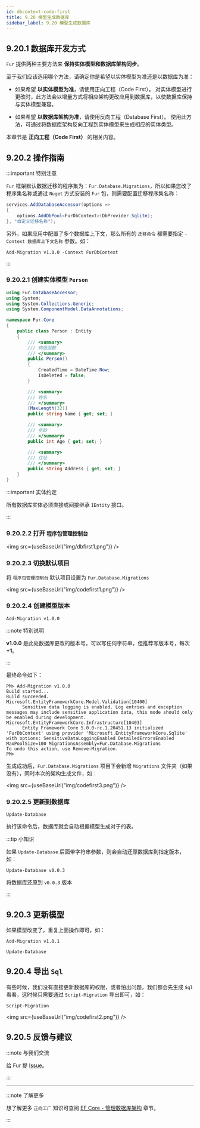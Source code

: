 ```yaml
---
id: dbcontext-code-first
title: 9.20 模型生成数据库
sidebar_label: 9.20 模型生成数据库
---
```



## 9.20.1 数据库开发方式

`Fur` 提供两种主要方法来 **保持实体模型和数据库架构同步**。

至于我们应该选用哪个方法，请确定你是希望以实体模型为准还是以数据库为准：

- 如果希望 **以实体模型为准**，请使用正向工程（Code First）。 对实体模型进行更改时，此方法会以增量方式将相应架构更改应用到数据库，以使数据库保持与实体模型兼容。

- 如果希望 **以数据库架构为准**，请使用反向工程（Database First）。 使用此方法，可通过将数据库架构反向工程到实体模型来生成相应的实体类型。

本章节是 **正向工程（Code First）** 的相关内容。

## 9.20.2 操作指南

:::important 特别注意

`Fur` 框架默认数据迁移的程序集为：`Fur.Database.Migrations`，所以如果您改了程序集名称或通过 `Nuget` 方式安装的 `Fur` 包，则需要配置迁移程序集名称：

```cs {4}
services.AddDatabaseAccessor(options =>
{
    options.AddDbPool<FurDbContext>(DbProvider.Sqlite);
}, "自定义迁移名称");
```

另外，如果应用中配置了多个数据库上下文，那么所有的 `迁移命令` 都需要指定 `-Context 数据库上下文名称` 参数。如：

```shell
Add-Migration v1.0.0 -Context FurDbContext
```

:::

### 9.20.2.1 创建实体模型 `Person`

```cs {1,6,8}
using Fur.DatabaseAccessor;
using System;
using System.Collections.Generic;
using System.ComponentModel.DataAnnotations;

namespace Fur.Core
{
    public class Person : Entity
    {
        /// <summary>
        /// 构造函数
        /// </summary>
        public Person()
        {
            CreatedTime = DateTime.Now;
            IsDeleted = false;
        }

        /// <summary>
        /// 姓名
        /// </summary>
        [MaxLength(32)]
        public string Name { get; set; }

        /// <summary>
        /// 年龄
        /// </summary>
        public int Age { get; set; }

        /// <summary>
        /// 住址
        /// </summary>
        public string Address { get; set; }
    }
}
```

:::important 实体约定

所有数据库实体必须直接或间接继承 `IEntity` 接口。

:::

### 9.20.2.2 打开 `程序包管理控制台`

<img src={useBaseUrl("img/dbfirst1.png")} />

### 9.20.2.3 切换默认项目

将 `程序包管理控制台` 默认项目设置为 `Fur.Database.Migrations`

<img src={useBaseUrl("img/codefirst1.png")} />

### 9.20.2.4 创建模型版本

```shell
Add-Migration v1.0.0
```

:::note 特别说明

**v1.0.0** 是此处数据库更改的版本号，可以写任何字符串，但推荐写版本号，每次 **+1**。

:::

最终命令如下：

```shell
PM> Add-Migration v1.0.0
Build started...
Build succeeded.
Microsoft.EntityFrameworkCore.Model.Validation[10400]
      Sensitive data logging is enabled. Log entries and exception messages may include sensitive application data, this mode should only be enabled during development.
Microsoft.EntityFrameworkCore.Infrastructure[10403]
      Entity Framework Core 5.0.0-rc.1.20451.13 initialized 'FurDbContext' using provider 'Microsoft.EntityFrameworkCore.Sqlite' with options: SensitiveDataLoggingEnabled DetailedErrorsEnabled MaxPoolSize=100 MigrationsAssembly=Fur.Database.Migrations
To undo this action, use Remove-Migration.
PM>
```

生成成功后，`Fur.Database.Migrations` 项目下会新增 `Migrations` 文件夹（如果没有），同时本次的架构生成文件，如：

<img src={useBaseUrl("img/codefirst3.png")} />

### 9.20.2.5 更新到数据库

```shell
Update-Database
```

执行该命令后，数据库就会自动根据模型生成对于的表。

:::tip 小知识

如果 `Update-Database` 后面带字符串参数，则会自动还原数据库到指定版本，如：

```shell
Update-Database v0.0.3
```

将数据库还原到 `v0.0.3` 版本

:::

## 9.20.3 更新模型

如果模型改变了，重复上面操作即可，如：

```shell
Add-Migration v1.0.1
```

```shell
Update-Database
```

## 9.20.4 导出 `Sql`

有些时候，我们没有直接更新数据库的权限，或者怕出问题，我们都会先生成 `Sql` 看看，这时候只需要通过 `Script-Migration` 导出即可，如：

```shell
Script-Migration
```

<img src={useBaseUrl("img/codefirst2.png")} />

## 9.20.5 反馈与建议

:::note 与我们交流

给 Fur 提 [Issue](https://gitee.com/monksoul/Fur/issues/new?issue)。

:::

---

:::note 了解更多

想了解更多 `正向工厂` 知识可查阅 [EF Core - 管理数据库架构](https://docs.microsoft.com/zh-cn/ef/core/managing-schemas/migrations/?tabs=dotnet-core-cli) 章节。

:::
